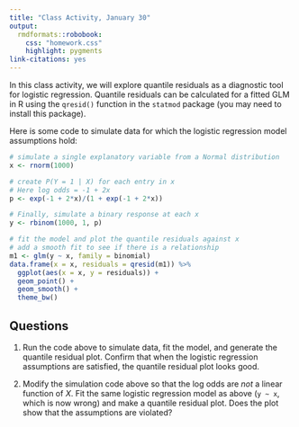 ```yaml
---
title: "Class Activity, January 30"
output: 
  rmdformats::robobook:
    css: "homework.css"
    highlight: pygments
link-citations: yes
---
```


In this class activity, we will explore quantile residuals as a diagnostic tool for logistic regression. Quantile residuals can be calculated for a fitted GLM in R using the `qresid()` function in the `statmod` package (you may need to install this package).

Here is some code to simulate data for which the logistic regression model assumptions hold:

```r
# simulate a single explanatory variable from a Normal distribution
x <- rnorm(1000)

# create P(Y = 1 | X) for each entry in x
# Here log odds = -1 + 2x
p <- exp(-1 + 2*x)/(1 + exp(-1 + 2*x))

# Finally, simulate a binary response at each x
y <- rbinom(1000, 1, p)

# fit the model and plot the quantile residuals against x
# add a smooth fit to see if there is a relationship
m1 <- glm(y ~ x, family = binomial)
data.frame(x = x, residuals = qresid(m1)) %>%
  ggplot(aes(x = x, y = residuals)) +
  geom_point() +
  geom_smooth() +
  theme_bw()
```

## Questions

1. Run the code above to simulate data, fit the model, and generate the quantile residual plot. Confirm that when the logistic regression assumptions are satisfied, the quantile residual plot looks good.

2. Modify the simulation code above so that the log odds are *not* a linear function of $X$. Fit the same logistic regression model as above (`y ~ x`, which is now wrong) and make a quantile residual plot. Does the plot show that the assumptions are violated?
